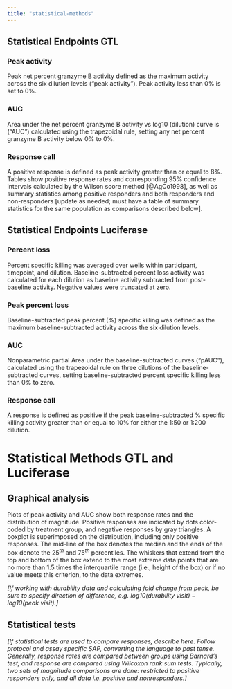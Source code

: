 ```yaml
---
title: "statistical-methods"
---
```


<!-- This file was adapted from VISCtemplates {{pkg_ver}}. -->

## Statistical Endpoints GTL

### Peak activity

Peak net percent granzyme B activity defined as the maximum activity across the six dilution levels ("peak activity"). Peak activity less than 0\% is set to 0\%. 

### AUC

Area under the net percent granzyme B activity vs log10 (dilution) curve is ("AUC") calculated using the trapezoidal rule, setting any net percent granzyme B activity below 0\% to 0\%.

### Response call

A positive response is defined as peak activity greater than or equal to 8\%. Tables show positive response rates and corresponding 95\% confidence intervals calculated by the Wilson score method [@AgCo1998], as well as summary statistics among positive responders and both responders and non-responders  [update as needed; must have a table of summary statistics for the same population as comparisons described below].


## Statistical Endpoints Luciferase

### Percent loss

Percent specific killing was averaged over wells within participant, timepoint, and dilution. Baseline-subtracted percent loss activity was calculated for each dilution as baseline activity subtracted from post-baseline activity. Negative values were truncated at zero.

### Peak percent loss

Baseline-subtracted peak percent (\%) specific killing was defined as the maximum baseline-subtracted activity across the six dilution levels.

### AUC

Nonparametric partial Area under the baseline-subtracted curves ("pAUC"), calculated using the trapezoidal rule on three dilutions of the baseline-subtracted curves, setting baseline-subtracted percent specific killing less than 0\% to zero.

### Response call

A response is defined as positive if the peak baseline-subtracted \% specific killing activity greater than or equal to 10\% for either the 1:50 or 1:200 dilution.

# Statistical Methods GTL and Luciferase

## Graphical analysis

Plots of peak activity and AUC show both response rates and the distribution of magnitude. Positive responses are indicated by dots color-coded by treatment group, and negative responses by gray triangles. A boxplot is superimposed on the distribution, including only positive responses. The mid-line of the box denotes the median and the ends of the box denote the $25^{th}$ and $75^{th}$ percentiles. The whiskers that extend from the top and bottom of the box extend to the most extreme data points that are no more than 1.5 times the interquartile range (i.e., height of the box) or if no value meets this criterion, to the data extremes.

*[If working with durability data and calculating fold change from peak, be sure to specify direction of difference, e.g. $\text{log10(durability visit)} - \text{log10(peak visit)}$.]*

## Statistical tests

*[If statistical tests are used to compare responses, describe here. Follow protocol and assay specific SAP, converting the language to past tense. Generally, response rates are compared between groups using Barnard's test, and response are compared using Wilcoxon rank sum tests. Typically, two sets of magnitude comparisons are done: restricted to positive responders only, and all data i.e. positive and nonresponders.]*
